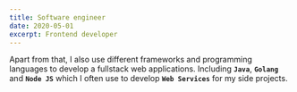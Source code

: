 ```yaml
---
title: Software engineer
date: 2020-05-01
excerpt: Frontend developer
---
```

Apart from that, I also use different frameworks and programming languages to develop a fullstack web applications.
Including **`Java`**, **`Golang`** and **`Node JS`** which I often use to develop **`Web Services`** for my side projects.